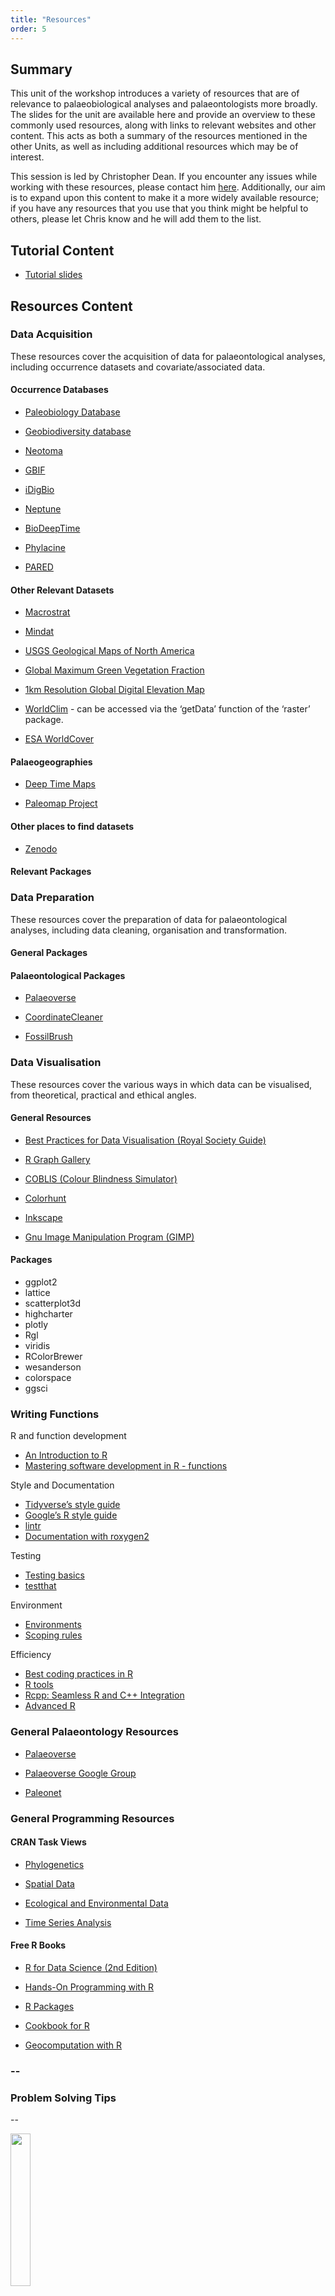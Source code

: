 ```yaml
---
title: "Resources"
order: 5
---
```


## Summary

This unit of the workshop introduces a variety of resources that are of relevance to palaeobiological analyses and palaeontologists more broadly. The slides for the unit are available here and provide an overview to these commonly used resources, along with links to relevant websites and other content. This acts as both a summary of the resources mentioned in the other Units, as well as including additional resources which may be of interest.

This session is led by Christopher Dean. If you encounter any issues while working with these resources, please contact him [here](mailto:christopherdaviddean@gmail.com). Additionally, our aim is to expand upon this content to make it a more widely available resource; if you have any resources that you use that you think might be helpful to others, please let Chris know and he will add them to the list.

## Tutorial Content

-   [Tutorial slides](https://github.com/palaeoverse-community/resources/blob/main/Resources.pdf)

## Resources Content

### Data Acquisition

These resources cover the acquisition of data for palaeontological analyses, including occurrence datasets and covariate/associated data.

#### Occurrence Databases

-   [Paleobiology Database](http://paleobiodb.org)

-   [Geobiodiversity database](http://geobiodiversity.com)

-   [Neotoma](http://neotomadb.org)

-   [GBIF](http://gbif.org)

-   [iDigBio](http://idigbio.org)

-   [Neptune](http://nsb.mfn-berlin.de)

-   [BioDeepTime](https://doi.org/10.1111/geb.13735)

-   [Phylacine](http://megapast2future.github.io/PHYLACINE_1.2/)

-   [PARED](http://paleo-reefs.pal.uni-Erlangen.de)

#### Other Relevant Datasets

-   [Macrostrat](http://macrostrat.org)

-   [Mindat](http://mindat.org)

-   [USGS Geological Maps of North America](https://mrdata.usgs.gov/geology/state/)

-   [Global Maximum Green Vegetation Fraction](https://doi.org/10.1175/JAMC-D-13-0356.1)

-   [1km Resolution Global Digital Elevation Map](https://www.usgs.gov/centers/eros/science/usgs-eros-archive-digital-elevation-global-30-arc-second-elevation-gtopo30?qt-science_center_objects=0#qt-science_center_objects)

-   [WorldClim](http://worldclim.org) - can be accessed via the 'getData' function of the 'raster' package.

-   [ESA WorldCover](http://esa-worldcover.org/en)

#### Palaeogeographies

-   [Deep Time Maps](https://deeptimemaps.com/about-us/)

-   [Paleomap Project](http://www.scotese.com/)

#### Other places to find datasets

-   [Zenodo](https://zenodo.org/)

#### Relevant Packages



### Data Preparation

These resources cover the preparation of data for palaeontological analyses, including data cleaning, organisation and transformation.

#### General Packages

#### Palaeontological Packages

-   [Palaeoverse](https://doi.org/10.1111/2041-210X.14099)

-   [CoordinateCleaner](https://doi.org/10.1111/2041-210X.13152)

-   [FossilBrush](https://doi.org/10.1111/2041-210X.13966)

### Data Visualisation

These resources cover the various ways in which data can be visualised, from theoretical, practical and ethical angles.

#### General Resources

-   [Best Practices for Data Visualisation (Royal Society Guide)](https://royal-statistical-society.github.io/datavisguide/)

-   [R Graph Gallery](https://r-graph-gallery.com/)

-   [COBLIS (Colour Blindness Simulator)](https://www.color-blindness.com/coblis-color-blindness-simulator/)

-   [Colorhunt](https://colorhunt.co/)

-   [Inkscape](https://inkscape.org/)

-   [Gnu Image Manipulation Program (GIMP)](https://www.gimp.org/)

#### Packages

-   ggplot2
-   lattice
-   scatterplot3d
-   highcharter
-   plotly
-   Rgl
-   viridis
-   RColorBrewer
-   wesanderson
-   colorspace
-   ggsci

### Writing Functions

R and function development

-   [An Introduction to R](https://cran.r-project.org/doc/manuals/r-release/R-intro.pdf)
-   [Mastering software development in R - functions](https://bookdown.org/rdpeng/RProgDA/functions.html)

Style and Documentation

-   [Tidyverse's style guide](https://style.tidyverse.org/index.html)
-   [Google’s R style guide](https://google.github.io/styleguide/Rguide.html)
-   [lintr](https://cran.r-project.org/web/packages/lintr/vignettes/lintr.html)
-   [Documentation with roxygen2](https://roxygen2.r-lib.org/)

Testing

-   [Testing basics](https://r-pkgs.org/testing-basics.html)
-   [testthat](https://testthat.r-lib.org/)

Environment

-   [Environments](https://adv-r.hadley.nz/environments.html)
-   [Scoping rules](https://bookdown.org/rdpeng/rprogdatascience/scoping-rules-of-r.html)

Efficiency

-   [Best coding practices in R](https://bookdown.org/content/d1e53ac9-28ce-472f-bc2c-f499f18264a3/speedtips.html)
-   [R tools](https://cran.r-project.org/bin/windows/Rtools/)
-   [Rcpp: Seamless R and C++ Integration](https://dirk.eddelbuettel.com/code/rcpp.html)
-   [Advanced R](http://adv-r.had.co.nz/Rcpp.html) 

### General Palaeontology Resources

-   [Palaeoverse](http://palaeoverse.org)

-   [Palaeoverse Google Group](https://groups.google.com/g/palaeoverse)

-   [Paleonet](https://paleonet.org/)

### General Programming Resources

#### CRAN Task Views

-   [Phylogenetics](https://cran.r-project.org/web/views/Phylogenetics.html)

-   [Spatial Data](https://cran.r-project.org/web/views/Spatial.html)

-   [Ecological and Environmental Data](https://cran.r-project.org/web/views/Environmetrics.html)

-   [Time Series Analysis](https://cran.r-project.org/web/views/TimeSeries.html)

#### Free R Books

-   [R for Data Science (2nd Edition)](https://r4ds.hadley.nz/)

-   [Hands-On Programming with R](https://rstudio-education.github.io/hopr/)

-   [R Packages](https://r-pkgs.org/)

-   [Cookbook for R](http://www.cookbook-r.com/)

-   [Geocomputation with R](http://r.geocompx.org)

### \--

### Problem Solving Tips

\--

![](/images/logo.png){fig-align="right" width="25%"}
